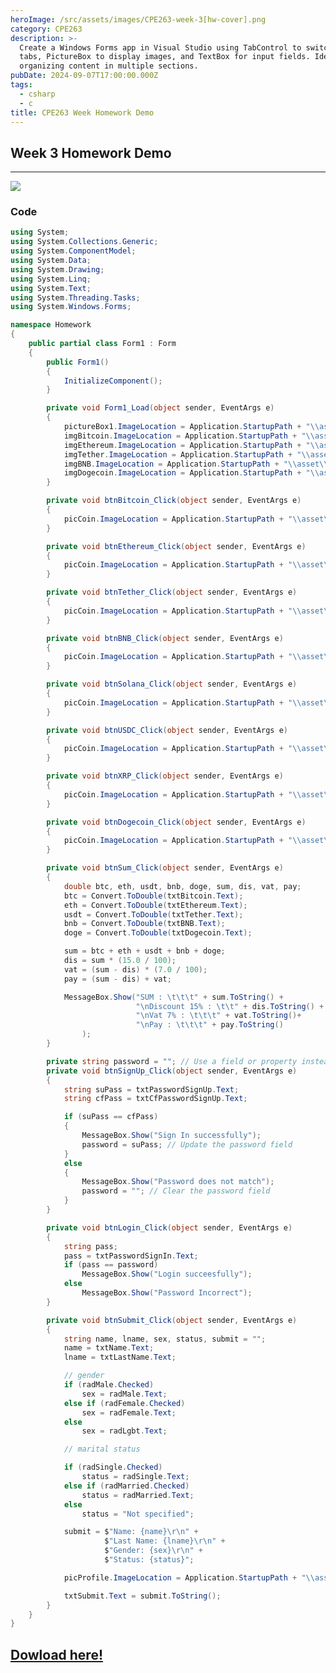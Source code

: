 ```yaml
---
heroImage: /src/assets/images/CPE263-week-3[hw-cover].png
category: CPE263
description: >-
  Create a Windows Forms app in Visual Studio using TabControl to switch between
  tabs, PictureBox to display images, and TextBox for input fields. Ideal for
  organizing content in multiple sections.
pubDate: 2024-09-07T17:00:00.000Z
tags:
  - csharp
  - c
title: CPE263 Week Homework Demo
---
```


## Week 3 Homework Demo

***

![](/src/assets/images/demo.gif)

### Code
```csharp
using System;
using System.Collections.Generic;
using System.ComponentModel;
using System.Data;
using System.Drawing;
using System.Linq;
using System.Text;
using System.Threading.Tasks;
using System.Windows.Forms;

namespace Homework
{
    public partial class Form1 : Form
    {
        public Form1()
        {
            InitializeComponent();
        }

        private void Form1_Load(object sender, EventArgs e)
        {
            pictureBox1.ImageLocation = Application.StartupPath + "\\asset\\image\\coin-home.gif";
            imgBitcoin.ImageLocation = Application.StartupPath + "\\asset\\image\\Bitcoin.png";
            imgEthereum.ImageLocation = Application.StartupPath + "\\asset\\image\\Ethereum.png";
            imgTether.ImageLocation = Application.StartupPath + "\\asset\\image\\Tether.png";
            imgBNB.ImageLocation = Application.StartupPath + "\\asset\\image\\BNB.png";
            imgDogecoin.ImageLocation = Application.StartupPath + "\\asset\\image\\Dogecoin.png";
        }

        private void btnBitcoin_Click(object sender, EventArgs e)
        {
            picCoin.ImageLocation = Application.StartupPath + "\\asset\\image\\Bitcoin.png";
        }

        private void btnEthereum_Click(object sender, EventArgs e)
        {
            picCoin.ImageLocation = Application.StartupPath + "\\asset\\image\\Ethereum.png";
        }

        private void btnTether_Click(object sender, EventArgs e)
        {
            picCoin.ImageLocation = Application.StartupPath + "\\asset\\image\\Tether.png";
        }

        private void btnBNB_Click(object sender, EventArgs e)
        {
            picCoin.ImageLocation = Application.StartupPath + "\\asset\\image\\BNB.png";
        }

        private void btnSolana_Click(object sender, EventArgs e)
        {
            picCoin.ImageLocation = Application.StartupPath + "\\asset\\image\\Solana.png";
        }

        private void btnUSDC_Click(object sender, EventArgs e)
        {
            picCoin.ImageLocation = Application.StartupPath + "\\asset\\image\\USDC.png";
        }

        private void btnXRP_Click(object sender, EventArgs e)
        {
            picCoin.ImageLocation = Application.StartupPath + "\\asset\\image\\XRP.png";
        }

        private void btnDogecoin_Click(object sender, EventArgs e)
        {
            picCoin.ImageLocation = Application.StartupPath + "\\asset\\image\\Dogecoin.png";
        }

        private void btnSum_Click(object sender, EventArgs e)
        {
            double btc, eth, usdt, bnb, doge, sum, dis, vat, pay;
            btc = Convert.ToDouble(txtBitcoin.Text);
            eth = Convert.ToDouble(txtEthereum.Text);
            usdt = Convert.ToDouble(txtTether.Text);
            bnb = Convert.ToDouble(txtBNB.Text);
            doge = Convert.ToDouble(txtDogecoin.Text);

            sum = btc + eth + usdt + bnb + doge;
            dis = sum * (15.0 / 100);
            vat = (sum - dis) * (7.0 / 100);
            pay = (sum - dis) + vat;

            MessageBox.Show("SUM : \t\t\t" + sum.ToString() +
                            "\nDiscount 15% : \t\t" + dis.ToString() +
                            "\nVat 7% : \t\t\t" + vat.ToString()+
                            "\nPay : \t\t\t" + pay.ToString()
                );
        }

        private string password = ""; // Use a field or property instead of const
        private void btnSignUp_Click(object sender, EventArgs e)
        {
            string suPass = txtPasswordSignUp.Text;
            string cfPass = txtCfPasswordSignUp.Text;

            if (suPass == cfPass)
            {
                MessageBox.Show("Sign In successfully");
                password = suPass; // Update the password field
            }
            else
            {
                MessageBox.Show("Password does not match");
                password = ""; // Clear the password field
            }
        }

        private void btnLogin_Click(object sender, EventArgs e)
        {
            string pass;
            pass = txtPasswordSignIn.Text;
            if (pass == password)
                MessageBox.Show("Login succeesfully");
            else
                MessageBox.Show("Password Incorrect");
        }

        private void btnSubmit_Click(object sender, EventArgs e)
        {
            string name, lname, sex, status, submit = "";
            name = txtName.Text;
            lname = txtLastName.Text;

            // gender
            if (radMale.Checked)
                sex = radMale.Text;
            else if (radFemale.Checked)
                sex = radFemale.Text;
            else
                sex = radLgbt.Text;

            // marital status

            if (radSingle.Checked)
                status = radSingle.Text;
            else if (radMarried.Checked)
                status = radMarried.Text;
            else
                status = "Not specified";

            submit = $"Name: {name}\r\n" +
                     $"Last Name: {lname}\r\n" +
                     $"Gender: {sex}\r\n" +
                     $"Status: {status}";

            picProfile.ImageLocation = Application.StartupPath + "\\asset\\image\\profile.png";

            txtSubmit.Text = submit.ToString();
        }
    }
}

```

## [Dowload here!](https://drive.google.com/drive/folders/1S4tf8lkxttFlUF7rdfqTliTsOBEQRs4o?usp=sharing)
